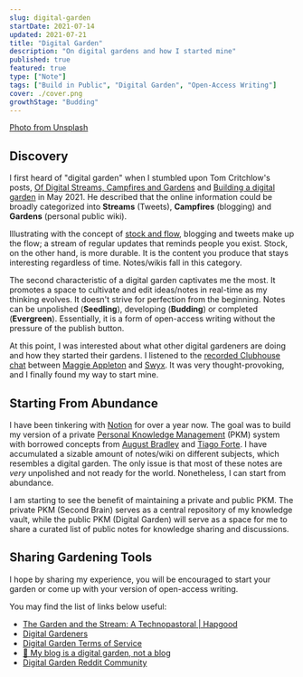 ```yaml
---
slug: digital-garden
startDate: 2021-07-14
updated: 2021-07-21
title: "Digital Garden"
description: "On digital gardens and how I started mine"
published: true
featured: true
type: ["Note"]
tags: ["Build in Public", "Digital Garden", "Open-Access Writing"]
cover: ./cover.png
growthStage: "Budding"
---
```


<BasicImage
  src="https://res.cloudinary.com/wtkw/image/upload/v1626793725/waltertengcom/garden/digital-garden/cover_jmvvwe.png"
  alt="cover"
/>

[Photo from Unsplash](https://unsplash.com/photos/wuU_SSxDeS0)

## Discovery

I first heard of "digital garden" when I stumbled upon Tom Critchlow's posts, [Of Digital Streams, Campfires and Gardens](https://tomcritchlow.com/2018/10/10/of-gardens-and-wikis/) and [Building a digital garden](https://tomcritchlow.com/2019/02/17/building-digital-garden/) in May 2021. He described that the online information could be broadly categorized into **Streams** (Tweets), **Campfires** (blogging) and **Gardens** (personal public wiki).

Illustrating with the concept of [stock and flow](http://snarkmarket.com/2010/4890), blogging and tweets make up the flow; a stream of regular updates that reminds people you exist. Stock, on the other hand, is more durable. It is the content you produce that stays interesting regardless of time. Notes/wikis fall in this category.

The second characteristic of a digital garden captivates me the most. It promotes a space to cultivate and edit ideas/notes in real-time as my thinking evolves. It doesn't strive for perfection from the beginning. Notes can be unpolished (**Seedling**), developing (**Budding**) or completed (**Evergreen**). Essentially, it is a form of open-access writing without the pressure of the publish button.

At this point, I was interested about what other digital gardeners are doing and how they started their gardens. I listened to the [recorded Clubhouse chat](https://open.spotify.com/episode/5yzVXokuaDj3M973XucZGy?si=vZm1dRE0RxqS-vQG6dLxew&dl_branch=1) between [Maggie Appleton](https://maggieappleton.com) and [Swyx](https://www.swyx.io/). It was very thought-provoking, and I finally found my way to start mine.

## Starting From Abundance

I have been tinkering with [Notion](https://www.notion.so/) for over a year now. The goal was to build my version of a private [Personal Knowledge Management](https://en.wikipedia.org/wiki/Personal_knowledge_management) (PKM) system with borrowed concepts from [August Bradley](https://www.youtube.com/user/augustbradley) and [Tiago Forte](https://www.youtube.com/user/simulacrumsquared). I have accumulated a sizable amount of notes/wiki on different subjects, which resembles a digital garden. The only issue is that most of these notes are _very_ unpolished and not ready for the world. Nonetheless, I can start from abundance.

I am starting to see the benefit of maintaining a private and public PKM. The private PKM (Second Brain) serves as a central repository of my knowledge vault, while the public PKM (Digital Garden) will serve as a space for me to share a curated list of public notes for knowledge sharing and discussions.

## Sharing Gardening Tools

I hope by sharing my experience, you will be encouraged to start your garden or come up with your version of open-access writing.

You may find the list of links below useful:

- [The Garden and the Stream: A Technopastoral | Hapgood](https://hapgood.us/2015/10/17/the-garden-and-the-stream-a-technopastoral/)
- [Digital Gardeners](https://github.com/MaggieAppleton/digital-gardeners)
- [Digital Garden Terms of Service](https://www.swyx.io/digital-garden-tos/)
- [🌱 My blog is a digital garden, not a blog](https://joelhooks.com/digital-garden)
- [Digital Garden Reddit Community](https://www.reddit.com/r/DigitalGardens/)
